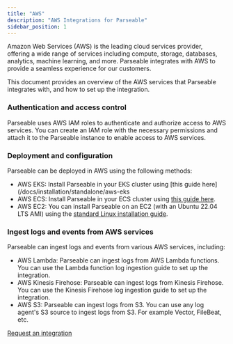 ```yaml
---
title: "AWS"
description: "AWS Integrations for Parseable"
sidebar_position: 1
---
```

Amazon Web Services (AWS) is the leading cloud services provider, offering a wide range of services including compute, storage, databases, analytics, machine learning, and more. Parseable integrates with AWS to provide a seamless experience for our customers.

This document provides an overview of the AWS services that Parseable integrates with, and how to set up the integration.

### Authentication and access control
Parseable uses AWS IAM roles to authenticate and authorize access to AWS services. You can create an IAM role with the necessary permissions and attach it to the Parseable instance to enable access to AWS services.

### Deployment and configuration
Parseable can be deployed in AWS using the following methods:

- AWS EKS: Install Parseable in your EKS cluster using [this guide here](/docs/installation/standalone/aws-eks
- AWS ECS: Install Parseable in your ECS cluster using [this guide here](/docs/installation/standalone/aws-ecs).
- AWS EC2: You can install Parseable on an EC2 (with an Ubuntu 22.04 LTS AMI) using the [standard Linux installation guide](/docs/installation/standalone/linux).

### Ingest logs and events from AWS services

Parseable can ingest logs and events from various AWS services, including:

- AWS Lambda: Parseable can ingest logs from AWS Lambda functions. You can use the Lambda function log ingestion guide to set up the integration.
- AWS Kinesis Firehose: Parseable can ingest logs from Kinesis Firehose. You can use the Kinesis Firehose log ingestion guide to set up the integration.
- AWS S3: Parseable can ingest logs from S3. You can use any log agent's S3 source to ingest logs from S3. For example Vector, FileBeat, etc.

[Request an integration](https://github.com/parseablehq/parseable/issues/new)